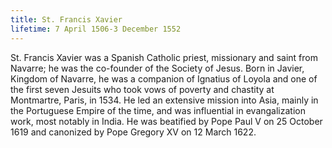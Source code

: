 ```yaml
---
title: St. Francis Xavier
lifetime: 7 April 1506-3 December 1552
---
```


St. Francis Xavier was a Spanish Catholic priest, missionary
and saint from Navarre; he was the co-founder of the Society of Jesus. Born in Javier, Kingdom of
Navarre, he was a companion of Ignatius of Loyola and one of the first seven Jesuits who took vows
of poverty and chastity at Montmartre, Paris, in 1534. He led an extensive mission into Asia, mainly
in the Portuguese Empire of the time, and was influential in evangalization work, most notably in India.
He was beatified by Pope Paul V on 25 October 1619 and canonized by Pope Gregory XV on 12 March 1622.
